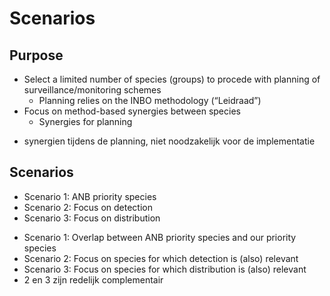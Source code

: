 # Scenarios

## Purpose

- Select a limited number of species (groups) to procede with planning of surveillance/monitoring schemes
  - Planning relies on the INBO methodology ("Leidraad") 
- Focus on method-based synergies between species
  - Synergies for planning

::: {.notes}
- synergien tijdens de planning, niet noodzakelijk voor de implementatie

:::
  

## Scenarios

- Scenario 1: ANB priority species 
- Scenario 2: Focus on detection
- Scenario 3: Focus on distribution

::: {.notes}
- Scenario 1: Overlap between ANB priority species and our priority species 
- Scenario 2: Focus on species for which detection is (also) relevant
- Scenario 3: Focus on species for which distribution is (also) relevant
- 2 en 3 zijn redelijk complementair

:::


